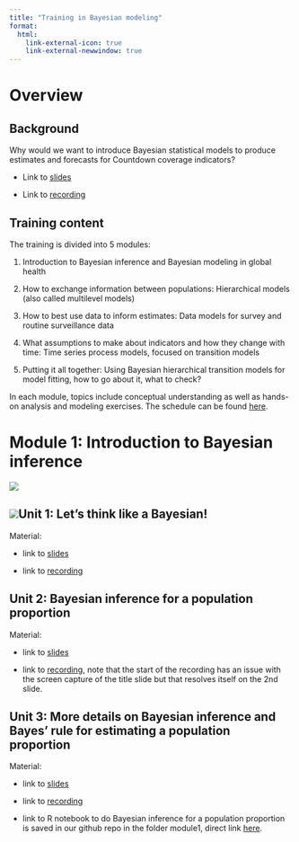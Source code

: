 ```yaml
---
title: "Training in Bayesian modeling"
format:
  html:
    link-external-icon: true
    link-external-newwindow: true
---
```


# Overview

## Background

Why would we want to introduce Bayesian statistical models to produce estimates and forecasts for Countdown coverage indicators?

-   Link to [slides](https://drive.google.com/file/d/1NP_WYZ5ffhWL1b4AY8v0Kd4HFWwMx8_w/view?usp=sharing "Slides 0 intro")

-   Link to [recording](https://drive.google.com/file/d/1XREbv8VWpi_EwR86b_jazfzv0BxsA-e5/view?usp=drive_link "Recoding 0 intro")

## Training content

The training is divided into 5 modules:

1.  Introduction to Bayesian inference and Bayesian modeling in global health

2.  How to exchange information between populations: Hierarchical models (also called multilevel models)

3.  How to best use data to inform estimates: Data models for survey and routine surveillance data  

4.  What assumptions to make about indicators and how they change with time: Time series process models, focused on transition models 

5.  Putting it all together: Using Bayesian hierarchical transition models for model fitting, how to go about it, what to check?

In each module, topics include conceptual understanding as well as hands-on analysis and modeling exercises. The schedule can be found [here](https://docs.google.com/spreadsheets/d/e/2PACX-1vROdU0FX10fhCk6MeEwB6XQ0m4o_HNY4KhQQ7y77XkAnUtfafx-3fiNrO-VZ4VEmMvgldmKYRt6_ye0/pubhtml?gid=1779572550&single=true "Schedule").

# Module 1: Introduction to Bayesian inference

![](images/clipboard-3224793780.png)

## ![](images/clipboard-2503681046.png)Unit 1: Let’s think like a Bayesian!

Material:

-   link to [slides](https://drive.google.com/file/d/1z9NJUKhz69qRXmkAG9oUQwf897amQBMX/view?usp=sharing)

-   link to [recording](https://drive.google.com/file/d/1iCdMeuFPDq-WXhSOat8dH748pndwi9CL/view?usp=sharing)

## Unit 2: Bayesian inference for a population proportion

Material:

-   link to [slides](https://drive.google.com/file/d/1EiTjmIk7b0hTnQuV7Y7BcIr4xGi_nPMG/view?usp=sharing)

-   link to [recording](https://drive.google.com/file/d/13G8Ww5woPQ-vUDsxZyS4psiIGANfOFSL/view?usp=sharing), note that the start of the recording has an issue with the screen capture of the title slide but that resolves itself on the 2nd slide.

## Unit 3: More details on Bayesian inference and Bayes’ rule for estimating a population proportion

Material:

-   link to [slides](https://drive.google.com/file/d/1AcOfCtARyVf11UpO3bAucVHam1tzAEKa/view?usp=sharing)

-   link to [recording](https://drive.google.com/file/d/1iWz9xb3bLm4HK3FQDXJ5UUVNW7tqlhda/view?usp=sharing)

-   link to R notebook to do Bayesian inference for a population proportion is saved in our github repo in the folder module1, direct link [here](https://github.com/AlkemaLab/BayesCoverageTraining/blob/main/module1_intro2bayes/everythingisnormal.Rmd).

